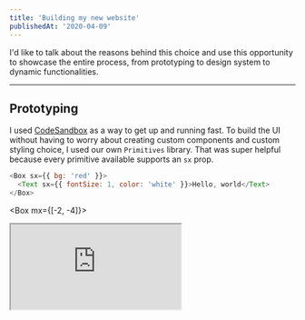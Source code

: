 ```yaml
---
title: 'Building my new website'
publishedAt: '2020-04-09'
---
```


I'd like to talk about the reasons behind this choice and use this opportunity to showcase the entire process, from prototyping to design system to dynamic functionalities.

---

## Prototyping

I used [CodeSandbox](https://codesandbox.com) as a way to get up and running fast. To build the UI without having to worry about creating custom components and custom styling choice, I used our own `Primitives` library. That was super helpful because every primitive available supports an `sx` prop.

```js
<Box sx={{ bg: 'red' }}>
  <Text sx={{ fontSize: 1, color: 'white' }}>Hello, world</Text>
</Box>
```

<Box mx={[-2, -4]}>

<iframe
  src="https://codesandbox.io/embed/pedro-prototype-s1z6r?fontsize=14&hidenavigation=1&theme=dark&runonclick=1&view=editor"
  style={{ width: '100%', height: '500px', border: '0', borderRadius: ' 4px', overflow: 'hidden' }}
  title="Ped.ro Prototype"
  allow="geolocation; microphone; camera; midi; vr; accelerometer; gyroscope; payment; ambient-light-sensor; encrypted-media; usb"
  sandbox="allow-modals allow-forms allow-popups allow-scripts allow-same-origin"
></iframe>

</Box>
